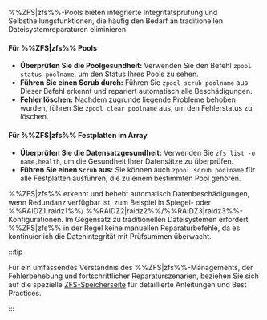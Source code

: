 %%ZFS|zfs%%-Pools bieten integrierte Integritätsprüfung und Selbstheilungsfunktionen, die häufig den Bedarf an traditionellen Dateisystemreparaturen eliminieren.

<h4>Für %%ZFS|zfs%% Pools</h4>

- **Überprüfen Sie die Poolgesundheit:** Verwenden Sie den Befehl `zpool status poolname`, um den Status Ihres Pools zu sehen.
- **Führen Sie einen Scrub durch:** Führen Sie `zpool scrub poolname` aus. Dieser Befehl erkennt und repariert automatisch alle Beschädigungen.
- **Fehler löschen:** Nachdem zugrunde liegende Probleme behoben wurden, führen Sie `zpool clear poolname` aus, um den Fehlerstatus zu löschen.

<h4>Für %%ZFS|zfs%% Festplatten im Array</h4>

- **Überprüfen Sie die Datensatzgesundheit:** Verwenden Sie `zfs list -o name,health`, um die Gesundheit Ihrer Datensätze zu überprüfen.
- **Führen Sie einen `Scrub` aus:** Sie können auch `zpool scrub poolname` für alle Festplatten ausführen, die zu einem bestimmten Pool gehören.

%%ZFS|zfs%% erkennt und behebt automatisch Datenbeschädigungen, wenn Redundanz verfügbar ist, zum Beispiel in Spiegel- oder %%RAIDZ1|raidz1%%/ %%RAIDZ2|raidz2%%/%%RAIDZ3|raidz3%%-Konfigurationen. Im Gegensatz zu traditionellen Dateisystemen erfordert %%ZFS|zfs%% in der Regel keine manuellen Reparaturbefehle, da es kontinuierlich die Datenintegrität mit Prüfsummen überwacht.

:::tip

Für ein umfassendes Verständnis des %%ZFS|zfs%%-Managements, der Fehlerbehebung und fortschrittlicher Reparaturszenarien, beziehen Sie sich auf die spezielle [ZFS-Speicherseite](../../../advanced-configurations/optimize-storage/zfs-storage.mdx) für detaillierte Anleitungen und Best Practices.

:::
